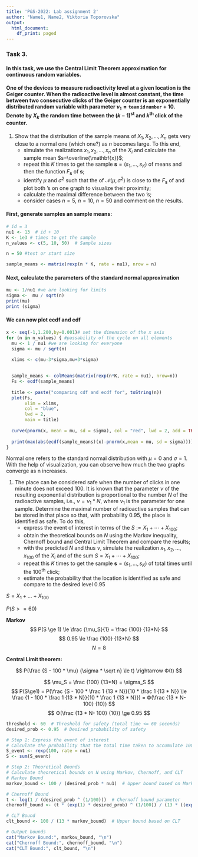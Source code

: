 ```yaml
---
title: 'P&S-2022: Lab assignment 2'
author: "Name1, Name2, Viktoria Toporovska"
output:
  html_document:
    df_print: paged
---
```


### Task 3.

#### In this task, we use the Central Limit Theorem approximation for continuous random variables.

#### One of the devices to measure radioactivity level at a given location is the Geiger counter. When the radioactive level is almost constant, the time between two consecutive clicks of the Geiger counter is an exponentially distributed random variable with parameter $\nu_1 = \mathtt{team\,id\,number} + 10$. Denote by $X_k$ the random time between the $(k-1)^{\mathrm{st}}$ and $k^{\mathrm{th}}$ click of the counter.

1.  Show that the distribution of the sample means of $X_1, X_2,\dots,X_n$ gets very close to a normal one (which one?) as $n$ becomes large. To this end,
    -   simulate the realizations $x_1,x_2,\dots,x_n$ of the \textbf{r.v.} $X_i$ and calculate the sample mean $s=\overline{\mathbf{x}}$;\
    -   repeat this $K$ times to get the sample $\mathbf{s}=(s_1,\dots,s_K)$ of means and then the \emph{empirical cumulative distribution} function $F_{\mathbf{s}}$ of $\mathbf{s}$;\
    -   identify $\mu$ and $\sigma^2$ such that the \textbf{c.d.f.} of $\mathscr{N}(\mu,\sigma^2)$ is close to the \textbf{e.c.d.f.} $F_{\mathbf{s}}$ of and plot both \textbf{c.d.f.}'s on one graph to visualize their proximity;\
    -   calculate the maximal difference between the two \textbf{c.d.f.}'s;\
    -   consider cases $n = 5$, $n = 10$, $n=50$ and comment on the results.

#### First, generate samples an sample means:

```r
# id = 3
nu1 <- 13  # id + 10
K <- 1e3 # times to get the sample
n_values <- c(5, 10, 50)  # Sample sizes

n = 50 #test or start size

sample_means <- matrix(rexp(n * K, rate = nu1), nrow = n)
```

#### Next, calculate the parameters of the standard normal approximation

```r
mu <- 1/nu1 #we are looking for limits
sigma <-  mu / sqrt(n) 
print(mu)
print (sigma)
```

#### We can now plot ecdf and cdf

```r
x <- seq(-1,1.200,by=0.001)# set the dimension of the x axis
for (n in n_values) { #passability of the cycle on all elements
  mu <- 1 / nu1 #we are looking for everyone
  sigma <- mu / sqrt(n)
  
  xlims <- c(mu-3*sigma,mu+3*sigma) 
  

  sample_means <- colMeans(matrix(rexp(n*K, rate = nu1), nrow=n))
  Fs <- ecdf(sample_means)
  
  title <- paste("comparing cdf and ecdf for", toString(n))
  plot(Fs, 
       xlim = xlims, 
       col = "blue",
       lwd = 2,
       main = title)
  
  curve(pnorm(x, mean = mu, sd = sigma), col = "red", lwd = 2, add = TRUE)
  
  print(max(abs(ecdf(sample_means)(x)-pnorm(x,mean = mu, sd = sigma))))
}
```

Normal one refers to the standard normal distribution with $\mu = 0$ and $\sigma = 1$. With the help of visualization, you can observe how much the two graphs converge as n increases.

1.  The place can be considered safe when the number of clicks in one minute does not exceed $100$. It is known that the parameter $\nu$ of the resulting exponential distribution is proportional to the number $N$ of the radioactive samples, i.e., $\nu = \nu_1*N$, where $\nu_1$ is the parameter for one sample. Determine the maximal number of radioactive samples that can be stored in that place so that, with probability $0.95$, the place is identified as safe. To do this,
    -   express the event of interest in terms of the \textbf{r.v.} $S:= X_1 + \cdots + X_{100}$;
    -   obtain the theoretical bounds on $N$ using the Markov inequality, Chernoff bound and Central Limit Theorem and compare the results;
    -   with the predicted $N$ and thus $\nu$, simulate the realization $x_1,x_2,\dots,x_{100}$ of the $X_i$ and of the sum $S = X_1 + \cdots + X_{100}$;
    -   repeat this $K$ times to get the sample $\mathbf{s}=(s_1,\dots,s_K)$ of total times until the $100^{\mathrm{th}}$ click;
    -   estimate the probability that the location is identified as safe and compare to the desired level $0.95$

$S = X_1 + ... + X_{100}$

$P(S>=60)$

**Markov** $$
P(S \ge 1) \le \frac {\mu_S}{1} = \frac {100} {13*N}
$$ $$
0.95 \le \frac {100} {13*N}
$$ $$N=8
$$

**Central Limit theorem:**

$$
P(\frac {S - 100 * \mu} {\sigma * \sqrt n} \le t) \rightarrow Ф(t)
$$

$$
\mu_S = \frac {100} {13*N} = \sigma_S
$$ $$
P(S\ge1) = P(\frac {S - 100 * \frac 1 {13 * N}}{10 * \frac 1 {13 * N}} \le \frac {1 - 100 * \frac 1 {13 * N}}{10 * \frac 1 {13 * N}}) = Ф(\frac {13 * N- 100} {10})
$$ $$
Ф(\frac {13 * N- 100} {10}) \ge 0.95
$$

```r
threshold <- 60  # Threshold for safety (total time <= 60 seconds)
desired_prob <- 0.95  # Desired probability of safety

# Step 1: Express the event of interest
# Calculate the probability that the total time taken to accumulate 100 clicks is more than 60 seconds
S_event <- rexp(100, rate = nu1)
S <- sum(S_event)

# Step 2: Theoretical Bounds
# Calculate theoretical bounds on N using Markov, Chernoff, and CLT
# Markov Bound
markov_bound <- 100 / (desired_prob * nu1)  # Upper bound based on Markov inequality

# Chernoff Bound
t <- log(1 / (desired_prob ^ (1/100)))  # Chernoff bound parameter
chernoff_bound <- (t * (exp(1) * desired_prob) ^ (1/100)) / (13 * ((exp(1) * desired_prob) ^ (1/100) - 1))

# CLT Bound
clt_bound <- 100 / (13 * markov_bound)  # Upper bound based on CLT

# Output bounds
cat("Markov Bound:", markov_bound, "\n")
cat("Chernoff Bound:", chernoff_bound, "\n")
cat("CLT Bound:", clt_bound, "\n")

```

```r

```
